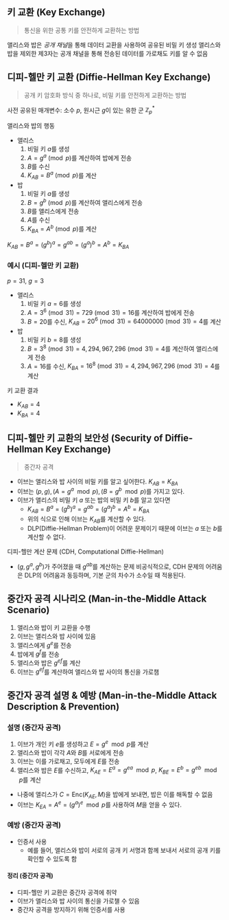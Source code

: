 ## 키 교환 (Key Exchange)
> 통신을 위한 공통 키를 안전하게 교환하는 방법

앨리스와 밥은 *공개 채널*을 통해 데이터 교환을 사용하여 공유된 비밀 키 생성
앨리스와 밥을 제외한 제3자는 공개 채널을 통해 전송된 데이터를 가로채도 키를 알 수 없음

## 디피-헬만 키 교환 (Diffie-Hellman Key Exchange)
> 공개 키 암호화 방식 중 하나로, 비밀 키를 안전하게 교환하는 방법

사전 공유된 매개변수: 소수 $p$, 원시근 $g$이 있는 유한 군 $\mathbb{Z}_p^*$

앨리스와 밥의 행동
- 앨리스
	1. 비밀 키 $a$를 생성
	2. $A = g^a \pmod{p}$를 계산하여 밥에게 전송
	3. $B$를 수신
	4. $K_{AB} = B^a \pmod{p}$를 계산
- 밥
	1. 비밀 키 $a$를 생성
	2. $B = g^b \pmod{p}$를 계산하여 앨리스에게 전송
	3. $B$를 앨리스에게 전송
	4. $A$를 수신
	5. $K_{BA} = A^b \pmod{p}$를 계산

$K_{AB} = B^a = (g^b)^a = g^{ab} = (g^a)^b = A^b = K_{BA}$

### 예시 (디피-헬만 키 교환)
$p = 31$, $g = 3$
- 앨리스
	1. 비밀 키 $a = 6$를 생성
	2. $A = 3^6 \pmod{31} = 729 \pmod{31} = 16$를 계산하여 밥에게 전송
	3. $B = 20$를 수신, $K_{AB} = 20^6 \pmod{31} = 64000000 \pmod{31} = 4$를 계산
- 밥
	1. 비밀 키 $b = 8$를 생성
	2. $B = 3^8 \pmod{31} = 4,294,967,296 \pmod{31} = 4$를 계산하여 앨리스에게 전송
	3. $A = 16$를 수신, $K_{BA} = 16^8 \pmod{31} = 4,294,967,296 \pmod{31} = 4$를 계산

키 교환 결과
- $K_{AB} = 4$
- $K_{BA} = 4$

## 디피-헬만 키 교환의 보안성 (Security of Diffie-Hellman Key Exchange)
> 중간자 공격

- 이브는 앨리스와 밥 사이의 비밀 키를 알고 싶어한다. $K_{AB} = K_{BA}$
- 이브는 $(p, g), (A = g^a \mod p), (B = g^b \mod p)$를 가지고 있다.
- 이브가 앨리스의 비밀 키 $a$ 또는 밥의 비밀 키 $b$를 알고 있다면
	- $K_{AB} = B^a = (g^b)^a = g^{ab} = (g^a)^b = A^b = K_{BA}$
	- 위의 식으로 인해 이브는 $K_{AB}$를 계산할 수 있다.
	- DLP(Diffie-Hellman Problem)이 어려운 문제이기 때문에 이브는 $a$ 또는 $b$를 계산할 수 없다.

<Bbox> 디피-헬만 계산 문제 (CDH, Computational Diffie-Hellman) </Bbox>

- $(g, g^a, g^b)$가 주어졌을 때 $g^{ab}$를 계산하는 문제
비공식적으로, CDH 문제의 어려움은 DLP의 어려움과 동등하며, 기본 군의 차수가 소수일 때 적용된다.

## 중간자 공격 시나리오 (Man-in-the-Middle Attack Scenario)
1. 앨리스와 밥이 키 교환을 수행
2. 이브는 앨리스와 밥 사이에 있음
3. 앨리스에게 $g^e$를 전송
4. 밥에게 $g^f$를 전송
5. 앨리스와 밥은 $g^{ef}$를 계산
6. 이브는 $g^{ef}$를 계산하여 앨리스와 밥 사이의 통신을 가로챔

## 중간자 공격 설명 & 예방 (Man-in-the-Middle Attack Description & Prevention)
### 설명 (중간자 공격)
1. 이브가 개인 키 $e$를 생성하고 $E = g^e \mod p$를 계산
2. 앨리스와 밥이 각각 $A$와 $B$를 서로에게 전송
3. 이브는 이를 가로채고, 모두에게 $E$를 전송
4. 앨리스와 밥은 $E$를 수신하고, 
	$K_{AE} = E^a = g^{ea} \mod p$, $K_{BE} = E^b = g^{eb} \mod p$를 계산

- 나중에 앨리스가 $C = \text{Enc}(K_{AE}, M)$을 밥에게 보내면, 밥은 이를 해독할 수 없음
- 이브는 $K_{EA} = A^e = (g^a)^e \mod p$를 사용하여 $M$을 얻을 수 있다.

### 예방 (중간자 공격)
- 인증서 사용
	- 예를 들어, 앨리스와 밥이 서로의 공개 키 서명과 함께 보내서 서로의 공개 키를 확인할 수 있도록 함

#### 정리 (중간자 공격)
- 디피-헬만 키 교환은 중간자 공격에 취약
- 이브가 앨리스와 밥 사이의 통신을 가로챌 수 있음
- 중간자 공격을 방지하기 위해 인증서를 사용
